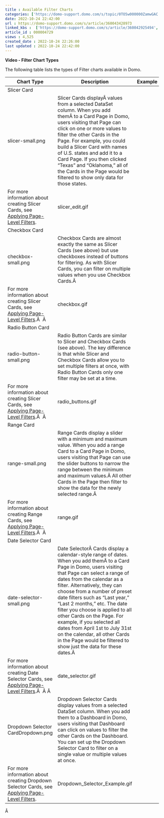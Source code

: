 ```yaml
---
title : Available Filter Charts
categories: ['https://domo-support.domo.com/s/topic/0TO5w000000ZamwGAC']
date: 2022-10-24 22:42:00
url : https://domo-support.domo.com/s/article/360043428973
linked_kbs :  ['https://domo-support.domo.com/s/article/360042925494', 'https://domo-support.domo.com/s/knowledge-base', 'https://domo-support.domo.com/s/article/360042923894', 'https://domo-support.domo.com/s/article/360043429953', 'https://domo-support.domo.com/s/article/360042923914', 'https://domo-support.domo.com/s/article/360043429933', 'https://domo-support.domo.com/s/article/360043429693', 'https://domo-support.domo.com/s/topic/0TO5w000000ZamwGAC', 'https://domo-support.domo.com/s/article/360043428973', 'https://domo-support.domo.com/s/article/360043429913']
article_id : 000004729
views : 4,525
created_date : 2022-10-24 22:26:00
last updated : 2022-10-24 22:42:00
---
```




**Video - Filter Chart Types**



The following table lists the types of Filter charts available in Domo.




| Chart Type | Description | Example |
| --- | --- | --- |
| Slicer Card
slicer-small.png | Slicer Cards displayÂ values from a selected DataSet column. When you add themÂ to a Card Page in Domo, users visiting that Page can click on one or more values to filter the other Cards in the Page. For example, you could build a Slicer Card with names of U.S. states and add it to a Card Page. If you then clicked "Texas" and "Oklahoma," all of the Cards in the Page would be filtered to show only data for those states.
For more information about creating Slicer Cards, see [Applying Page-Level Filters](/s/article/360042923894 "Slicer Card"). | slicer_edit.gif |
| Checkbox Card
checkbox-small.png | Checkbox Cards are almost exactly the same as Slicer Cards (see above) but use checkboxes instead of buttons for filtering. As with Slicer Cards, you can filter on multiple values when you use Checkbox Cards.Â 
For more information about creating Slicer Cards, see [Applying Page-Level Filters](/s/article/360042923894 "Slicer Card").Â  Â  | checkbox.gif |
| Radio Button Card
radio-button-small.png | Radio Button Cards are similar to Slicer and Checkbox Cards (see above). The key difference is that while Slicer and Checkbox Cards allow you to set multiple filters at once, with Radio Button Cards only one filter may be set at a time.
For more information about creating Slicer Cards, see [Applying Page-Level Filters](/s/article/360042923894 "Slicer Card").Â  Â  | radio_buttons.gif |
| Range Card
range-small.png | Range Cards display a slider with a minimum and maximum value. When you add a range Card to a Card Page in Domo, users visiting that Page can use the slider buttons to narrow the range between the minimum and maximum values.Â All other Cards in the Page then filter to show the data for the newly selected range.Â 
For more information about creating Range Cards, see [Applying Page-Level Filters](/s/article/360042923894 "Range Card").Â  Â  | range.gif |
| Date Selector Card
date-selector-small.png | Date SelectorÂ Cards display a calendar-style range of dates. When you add themÂ to a Card Page in Domo, users visiting that Page can select a range of dates from the calendar as a filter. Alternatively, they can choose from a number of preset date filters such as "Last year," "Last 2 months," etc. The date filter you choose is applied to all other Cards on the Page. For example, if you selected all dates from April 1st to July 31st on the calendar, all other Cards in the Page would be filtered to show just the data for these dates.Â 
For more information about creating Date Selector Cards, see [Applying Page-Level Filters](/s/article/360042923894).Â  Â Â  | date_selector.gif |
| Dropdown Selector CardDropdown.png | Dropdown Selector Cards display values from a selected DataSet column. When you add them to a Dashboard in Domo, users visiting that Dashboard can click on values to filter the other Cards on the Dashboard. You can set up the Dropdown Selector Card to filter on a single value or multiple values at once.
For more information about creating Dropdown Selector Cards, see [Applying Page-Level Filters](..\applying_pagelevel_filters_with_filter_views\index.md). | Dropdown_Selector_Example.gif |


Â